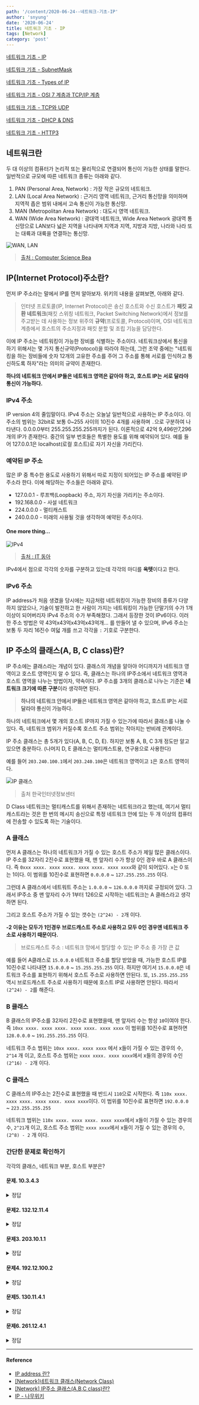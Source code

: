 ---
path: '/content/2020-06-24--네트워크-기초-IP'
author: 'snyung'
date: '2020-06-24'
title: 네트워크 기초 - IP
tags: [Network]
category: 'post'
---

[네트워크 기초 - IP](/posts/2020-06-24--%EB%84%A4%ED%8A%B8%EC%9B%8C%ED%81%AC-%EA%B8%B0%EC%B4%88-IP)

[네트워크 기초 - SubnetMask](/posts/2020-07-11--%EB%84%A4%ED%8A%B8%EC%9B%8C%ED%81%AC-%EA%B8%B0%EC%B4%88-%EC%84%9C%EB%B8%8C%EB%84%B7%EB%A7%88%EC%8A%A4%ED%81%AC)

[네트워크 기초 - Types of IP](/posts/2020-07-25--%EB%84%A4%ED%8A%B8%EC%9B%8C%ED%81%AC-%EA%B8%B0%EC%B4%88-Types-Of-IP)

[네트워크 기초 - OSI 7 계층과 TCP/IP 계층](/posts/2020-08-31--%EB%84%A4%ED%8A%B8%EC%9B%8C%ED%81%AC-%EA%B8%B0%EC%B4%88-OSI-7-%EA%B3%84%EC%B8%B5%EA%B3%BC-TCP-IP-%EA%B3%84%EC%B8%B5)

[네트워크 기초 - TCP와 UDP](/posts/2020-09-01--%EB%84%A4%ED%8A%B8%EC%9B%8C%ED%81%AC-%EA%B8%B0%EC%B4%88-TCP&UDP)

[네트워크 기초 - DHCP & DNS](/posts/2020-11-07--%EB%84%A4%ED%8A%B8%EC%9B%8C%ED%81%AC%20%EA%B8%B0%EC%B4%88%20-%20DHCP&DNS)

[네트워크 기초 - HTTP3](/posts/2020-11-07--%EB%84%A4%ED%8A%B8%EC%9B%8C%ED%81%AC%20%EA%B8%B0%EC%B4%88%20-%20HTTP3)

## 네트워크란

두 대 이상의 컴퓨터가 논리적 또는 물리적으로 연결되어 통신이 가능한 상태를 말한다.
일반적으로 규모에 따른 네트워크 종류는 아래와 같다.

1. PAN (Personal Area, Network) : 가장 작은 규모의 네트워크.
2. LAN (Local Area Network) : 근거리 영역 네트워크, 근거리 통신망을 의미하며 지역적 좁은 범위 내에서 고속 통신이 가능한 통신망.
3. MAN (Metropolitan Area Network) : 대도시 영역 네트워크.
4. WAN (Wide Area Network) : 광대역 네트워크, Wide Area Network 광대역 통신망으로 LAN보다 넓은 지역을 나타내며 지역과 지역, 지방과 지방, 나라와 나라 또는 대륙과 대륙을 연결하는 통신망.

![WAN, LAN](https://user-images.githubusercontent.com/24274424/83945517-17481b00-a846-11ea-8848-d351a8b0dbed.png)

> [출처 : Computer Science Bea](https://sites.google.com/site/computersciencebea/networks/types-of-networks/network-cabling-speeds/networks-protocols/mac-addresses/network-topologies/the-internet/the-www/wan-lan-pan)

## IP(Internet Protocol)주소란?

먼저 IP 주소라는 말에서 IP를 먼저 알아보자. 위키의 내용을 살펴보면, 아래와 같다.

> 인터넷 프로토콜(IP, Internet Protocol)은 송신 호스트와 수신 호스트가 **패킷 교환 네트워크**(패킷 스위칭 네트워크, Packet Switching Network)에서 정보를 주고받는 데 사용하는 정보 위주의 **규약**(프로토콜, Protocol)이며, OSI 네트워크 계층에서 호스트의 주소지정과 패킷 분할 및 조립 기능을 담당한다.

이에 IP 주소는 네트워킹이 가능한 장비를 식별하는 주소이다. 네트워크상에서 통신을 하기 위해서는 몇 가지 통신규약(Protocol)을 따라야 하는데, 그런 조약 중에는 "네트워킹을 하는 장비들에 숫자 12개의 고유한 주소를 주어 그 주소를 통해 서로를 인식하고 통신하도록 하자"라는 의미의 규약이 존재한다.

**하나의 네트워크 안에서 IP들은 네트워크 영역은 같아야 하고, 호스트 IP는 서로 달라야 통신이 가능하다.**

### IPv4 주소

IP version 4의 줄임말이다. IPv4 주소는 오늘날 일반적으로 사용하는 IP 주소이다. 이 주소의 범위는 32bit로 보통 0~255 사이의 10진수 4개를 사용하며 `.`으로 구분하여 나타낸다. 0.0.0.0부터 255.255.255.255까지가 된다. 이론적으로 42억 9,496만7,296개의 IP가 존재한다. 중간의 일부 번호들은 특별한 용도를 위해 예약되어 있다. 예를 들어 127.0.0.1은 localhost(로컬 호스트)로 자기 자신을 가리킨다.

### 예약된 IP 주소

많은 IP 중 특수한 용도로 사용하기 위해서 따로 지정이 되어있는 IP 주소를 예약된 IP 주소라 한다. 이에 해당하는 주소들은 아래와 같다.

- 127.0.0.1 - 루프백(Loopback) 주소, 자기 자신을 가리키는 주소이다.
- 192.168.0.0 - 사설 네트워크
- 224.0.0.0 - 멀티캐스트
- 240.0.0.0 - 미래의 사용될 것을 생각하여 예약된 주소이다.

#### One more thing...

![IPv4](https://user-images.githubusercontent.com/24274424/83947941-24203b00-a855-11ea-9941-f8ba30808376.png)

> [출처 : IT 동아](http://it.donga.com/21854/)

IPv4에서 점으로 각각의 숫자를 구분하고 있는데 각각의 마디를 **옥텟**이다고 한다.

### IPv6 주소

IP address가 처음 생겼을 당시에는 지금처럼 네트워킹이 가능한 장비의 종류가 다양하지 않았으나, 기술이 발전하고 한 사람이 가지는 네트워킹이 가능한 단말기의 수가 1개 이상이 되어버리자 IPv4 주소의 수가 부족해졌다. 그래서 등장한 것이 IPv6이다. 이러한 주소 방법은 약 43억x43억x43억x43억개... 를 만들어 낼 수 있으며, IPv6 주소는 보통 두 자리 16진수 여덟 개를 쓰고 각각을 `:` 기호로 구분한다.

## IP 주소의 클래스(A, B, C class)란?

IP 주소에는 클래스라는 개념이 있다. 클래스의 개념을 알아야 어디까지가 네트워크 영역이고 호스트 영역인지 알 수 있다. 즉, 클래스는 하나의 IP주소에서 네트워크 영역과 호스트 영역을 나누는 방법이자, 약속이다. IP 주소를 3개의 클래스로 나누는 기준은 **네트워크 크기에 따른 구분**이라 생각하면 된다.

> **하나의 네트워크 안에서 IP들은 네트워크 영역은 같아야 하고, 호스트 IP는 서로 달라야 통신이 가능하다.**

하나의 네트워크에서 몇 개의 호스트 IP까지 가질 수 있는가에 따라서 클래스를 나눌 수 있다. 즉, 네트워크 범위가 커질수록 호스트 주소 범위는 작아지는 반비례 관계이다.

IP 주소 클래스는 총 5개가 있다(A, B, C, D, E). 하지만 보통 A, B, C 3개 정도만 알고 있으면 충분하다. (나머지 D, E 클래스는 멀티캐스트용, 연구용으로 사용한다)

예를 들어 `203.240.100.1`에서 `203.240.100`은 네트워크 영역이고 `1`은 호스트 영역이다.

![IP 클래스](https://user-images.githubusercontent.com/24274424/83946405-93912d00-a84b-11ea-89c3-584763a6ff7a.png)

> 출처 한국인터넷정보센터

D Class 네트워크는 멀티캐스트를 위해서 존재하는 네트워크라고 했는데, 여기서 멀티캐스트라는 것은 한 번의 메시지 송신으로 특정 네트워크 안에 있는 두 개 이상의 컴퓨터에 전송할 수 있도록 하는 기술이다.

### A 클래스

먼저 A 클래스는 하나의 네트워크가 가질 수 있는 호스트 주소가 제일 많은 클래스이다. IP 주소를 32자리 2진수로 표현했을 때, 맨 앞자리 수가 항상 0인 경우 바로 A 클래스이다. 즉 `0xxx xxxx. xxxx xxxx. xxxx xxxx. xxxx xxxx`와 같이 되어있다. `x`는 0 또는 1이다. 이 범위를 10진수로 표현하면 `0.0.0.0` ~ `127.255.255.255` 이다.

그런데 A 클래스에서 네트워트 주소는 `1.0.0.0` ~ `126.0.0.0` 까지로 규정되어 있다. 그래서 IP주소 중 맨 앞자리 수가 1부터 126으로 시작하는 네트워크는 A 클래스라고 생각하면 된다.

그리고 호스트 주소가 가질 수 있는 갯수는 `(2^24) - 2`개 이다.

**-2 이유는 모두가 1인경우 브로드캐스트 주소로 사용하고 모두 0인 경우엔 네트워크 주소로 사용하기 때문이다.**

> 브로드캐스트 주소 : 네트워크 망에서 할당할 수 있는 IP 주소 중 가장 큰 값

예를 들어 A클래스로 `15.0.0.0` 네트워크 주소를 할당 받았을 때, 가능한 호스트 IP를 10진수로 나타내면 `15.0.0.0` ~ `15.255.255.255` 이다. 하지만 여기서 `15.0.0.0`은 네트워크 주소를 표현하기 위해서 호스트 주소로 사용하면 안된다. 또, `15.255.255.255` 역시 브로드캐스트 주소로 사용하기 때문에 호스트 IP로 사용하면 안된다. 따라서 `(2^24) - 2`를 해준다.

### B 클래스

B 클래스의 IP주소를 32자리 2진수로 표현했을때, 맨 앞자리 수는 항상 `10`이여야 한다. 즉 `10xx xxxx. xxxx xxxx. xxxx xxxx. xxxx xxxx` 이 범위를 10진수로 표현하면 `128.0.0.0` ~ `191.255.255.255` 이다.

네트워크 주소 범위는 `10xx xxxx. xxxx xxxx` 에서 x들이 가질 수 있는 경우의 수, `2^14` 개 이고, 호스트 주소 범위는 `xxxx xxxx. xxxx xxxx`에서 x들의 경우의 수인 `(2^16) - 2`개 이다.

### C 클래스

C 클래스의 IP주소는 2진수로 표현했을 때 반드시 `110`으로 시작한다. 즉 `110x xxxx. xxxx xxxx. xxxx xxxx. xxxx xxxx`이다. 이 범위를 10진수로 표현하면 `192.0.0.0` ~ `223.255.255.255`

네트워크 범위는 `110x xxxx. xxxx xxxx. xxxx xxxx`에서 x들이 가질 수 있는 경우의 수, `2^21`개 이고, 호스트 주소 범위는 `xxxx xxxx`에서 x들이 가질 수 있는 경우의 수, `(2^8) - 2` 개 이다.

### 간단한 문제로 확인하기

각각의 클래스, 네트워크 부분, 호스트 부분은?

#### 문제. 10.3.4.3

<details>  
<summary> 정답 </summary>

- 클래스 : A
- 네트워크 부분 : 10.0.0.0
- 호스트 부분 : 3.4.3

</details>

#### 문제2. 132.12.11.4

<details>
  
<summary> 정답 </summary>

- 클래스 : B
- 네트워크 부분 : 132.12.0.0
- 호스트 부분 : 11.4

</details>

#### 문제3. 203.10.1.1

<details>
  
<summary> 정답 </summary>

- 클래스 : C
- 네트워크 부분 : 203.10.1.0
- 호스트 부분 : 1

</details>

#### 문제4. 192.12.100.2

<details>
  
<summary> 정답 </summary>

- 클래스 : C
- 네트워크 부분 : 192.12.100.0
- 호스트 부분 : 2

</details>

#### 문제5. 130.11.4.1

<details>
  
<summary> 정답 </summary>

- 클래스 : B
- 네트워크 부분 : 130.11.0.0
- 호스트 부분 : 4.1

</details>

#### 문제6. 261.12.4.1

<details>
  
<summary> 정답 </summary>

이런 IP 주소는 없음

</details>

---

#### Reference

- [IP address 란?](https://velog.io/@hidaehyunlee/IP-address%EB%9E%80)
- [[Network]네트워크 클래스(Network Class)](https://hyoje420.tistory.com/31)
- [[Network] IP주소 클래스(A,B,C class)란?](https://limkydev.tistory.com/168)
- [IP - 나무위키](https://namu.wiki/w/IP)
